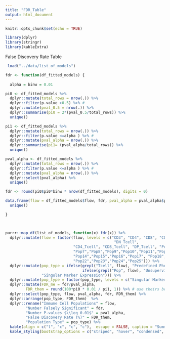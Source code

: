 ```yaml
---
title: "FDR_Table"
output: html_document
---
```


```r
knitr::opts_chunk$set(echo = TRUE)
```

```r
library(dplyr)
library(stringr)
library(kableExtra)
```


False Discovery Rate Table
```r
 load("../data/list_of_models")

fdr <- function(df_fitted_models) {  
  
  alpha = binw = 0.01

pi0 <- df_fitted_models %>%
  dplyr::mutate(total_rows = nrow(.)) %>%
  dplyr::filter(p.value >0.5) %>% #
  dplyr::mutate(pval_0.5 = nrow(.)) %>%
  dplyr::summarise(pi0 = 2*(pval_0.5/total_rows)) %>%
  unique()

pi1 <- df_fitted_models %>%
  dplyr::mutate(total_rows = nrow(.)) %>%
  dplyr::filter(p.value <=alpha ) %>% #
  dplyr::mutate(pval_alpha = nrow(.)) %>%
  dplyr::summarise(pi1= (pval_alpha/total_rows)) %>%
  unique()

pval_alpha <- df_fitted_models %>%
  dplyr::mutate(total_rows = nrow(.)) %>%
  dplyr::filter(p.value <=alpha ) %>% #
  dplyr::mutate(pval_alpha = nrow(.)) %>%
  dplyr::select(pval_alpha) %>%
  unique()

fdr <- round(pi0$pi0*binw * nrow(df_fitted_models), digits = 0)

data.frame(flow = df_fitted_models$flow, fdr, pval_alpha = pval_alpha$pval_alpha, pi1, pi0) %>%
  unique()

}
  


purrr::map_df(list_of_models, function(x) fdr(x)) %>%
  dplyr::mutate(flow = factor(flow, levels = c("CD3", "CD4", "CD8", "CD45RA", "CD172", "SLADQ", 
                                                "DN_Tcell", 
                              "CD4_Tcell", "CD8_Tcell", "DP_Tcell", "Pop1", "Pop2", "Pop3","Pop4","Pop5","Pop6",
                              "Pop7","Pop8","Pop9","Pop10","Pop11","Pop12","Pop13",
                              "Pop14","Pop15","Pop16","Pop17", "Pop18", "Pop19","Pop20","Pop21",
                              "Pop22","Pop23","Pop24","Pop25"))) %>%
  dplyr::mutate(pop_type = ifelse(grepl("Tcell", flow), "Predefined Phenotype",
                                  ifelse(grepl("Pop", flow), "Unsupervised Phenotype",
                "Singular Marker Expression"))) %>%
  dplyr::mutate(pop_type = factor(pop_type, levels = c("Singular Marker Expression", "Predefined Phenotype", "Unsupervised Phenotype"))) %>%
  dplyr::mutate(FDR_me = fdr/pval_alpha,
         FDR_them = round(100*pi0 * 0.01 / pi1, 1)) %>% # use theirs because I round my fdr, so it's less accurate
  dplyr::select(pop_type, flow, pval_alpha, fdr, FDR_them) %>%
  dplyr::arrange(pop_type, FDR_them)  %>%
  dplyr::rename("Immune Cell Populations" = flow,
         "Number Falsely Significant" = fdr,
         "Number P-values $\\leq 0.01$" = pval_alpha,
         "False Discovery Rate (%)" = FDR_them,
         "Population Type" = pop_type) %>%
  kable(align = c("l", "c", "c", "c"),  escape = FALSE, caption = "Summary of P-value Histogram False Discovery Rate") %>%
  kable_styling(bootstrap_options = c("striped", "hover", "condensed", "responsive")) 

```